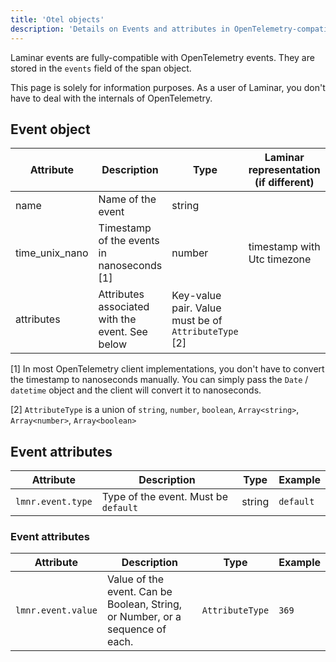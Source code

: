 ```yaml
---
title: 'Otel objects'
description: 'Details on Events and attributes in OpenTelemetry-compatible tracing with Laminar'
---
```


Laminar events are fully-compatible with OpenTelemetry events. They are stored in the `events` field of the span object.

This page is solely for information purposes. As a user of Laminar, you don't have to deal with the internals of OpenTelemetry.

## Event object

| Attribute | Description | Type | Laminar representation (if different) | Example |
| --- | --- | --- | --- | --- |
| name | Name of the event | string | | `my_event` |
| time_unix_nano | Timestamp of the events in nanoseconds [1] | number | timestamp with Utc timezone | `1630000000000000000` |
| attributes | Attributes associated with the event. See below | Key-value pair. Value must be of `AttributeType` [2] | | `{"gen_ai.usage.output_tokens": 369}` |

[1] In most OpenTelemetry client implementations, you don't have to convert the timestamp to nanoseconds manually.
You can simply pass the `Date` / `datetime` object and the client will convert it to nanoseconds.

[2] `AttributeType` is a union of `string`, `number`, `boolean`, `Array<string>`, `Array<number>`, `Array<boolean>`

## Event attributes

| Attribute | Description | Type | Example |
| --- | --- | --- | --- |
| `lmnr.event.type` | Type of the event. Must be `default` | string | `default` |

### Event attributes

| Attribute | Description | Type | Example |
| --- | --- | --- | --- |
| `lmnr.event.value` | Value of the event. Can be Boolean, String, or Number, or a sequence of each. | `AttributeType` | `369` |
